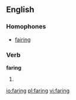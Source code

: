 ==English==
===Homophones===
* [[fairing]]

===Verb===
'''faring'''

#{{present participle of|fare}}

[[io:faring]]
[[pl:faring]]
[[vi:faring]]